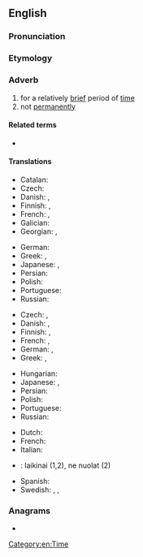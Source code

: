 ==English==

===Pronunciation===
{{rfp|lang=en}}

===Etymology===
{{suffix|en|temporary|ly}}

===Adverb===
{{en-adv|-}}

# for a relatively [[brief]] period of [[time]]
# not [[permanently]]

====Related terms====
* {{l|en|temporary}}

====Translations====
{{trans-top|for a relatively brief period of time}}
* Catalan: {{t|ca|temporalment}}
* Czech: {{t+|cs|dočasně}}
* Danish: {{t|da|foreløbigt}}, {{t|da|midlertidigt}}
* Finnish: {{t+|fi|väliaikaisesti}}, {{t+|fi|tilapäisesti}}
* French: {{t+|fr|temporairement}}, {{t+|fr|provisoirement}}
* Galician: {{t|gl|temporalmente}}
* Georgian: {{t|ka|დროებითად}}, {{t|ka|დროებით}}
{{trans-mid}}
* German: {{t+|de|vorübergehend}}
* Greek: {{t+|el|προσωρινά}}, {{t+|el|πρόσκαιρα}}
* Japanese: {{t+|ja|暫く|tr=shibaraku}}, {{t+|ja|一時的|alt=一時的に|tr=ichijiteki ni}}
* Persian: {{t+|fa|موقتا|tr=movaqqatan|alt=موقتاً|sc=fa-Arab}}
* Polish: {{t+|pl|tymczasowo}}
* Portuguese: {{t|pt|temporariamente}}
* Russian: {{t+|ru|вре́менно}}
{{trans-bottom}}

{{trans-top|not permanently}}
* Czech: {{t|cs|přechodně}}, {{t|cs|provizorně}}
* Danish: {{t|da|midlertidigt}}, {{t|da|forbigående}}
* Finnish: {{t+|fi|väliaikaisesti}}, {{t+|fi|tilapäisesti}}
* French: {{t+|fr|temporairement}}, {{t+|fr|provisoirement}}
* German: {{t+|de|temporär}}, {{t+|de|zeitweise}}
* Greek: {{t+|el|προσωρινά}}, {{t+|el|πρόσκαιρα}}
{{trans-mid}}
* Hungarian: {{t|hu|nem véglegesen}}
* Japanese: {{t+|ja|暫く|tr=shibaraku}}, {{t+|ja|一時的|alt=一時的に|tr=ichijiteki ni}}
* Persian: {{t+|fa|موقتا|tr=movaqqatan|alt=موقتاً|sc=fa-Arab}}
* Polish: {{t|pl|prowizorycznie}}
* Portuguese: {{t|pt|temporariamente}}
* Russian: {{t+|ru|вре́менно}}
{{trans-bottom}}

{{checktrans-top}}
* Dutch: {{t-check|nl|tijdelijk}}
* French: {{t-check|fr|temporairement}}
* Italian: {{t-check|it|temporaneamente}}
{{trans-mid}}
* {{ttbc|lt}}: laikinai (1,2), ne nuolat (2)
* Spanish: {{t-check|es|temporalmente}}
* Swedish: {{t-check|sv|temporärt}}, {{t-check|sv|tillfälligt}}, {{t-check|sv|för tillfället}}
{{trans-bottom}}

===Anagrams===
* {{anagrams|en|polarimetry}}

[[Category:en:Time]]